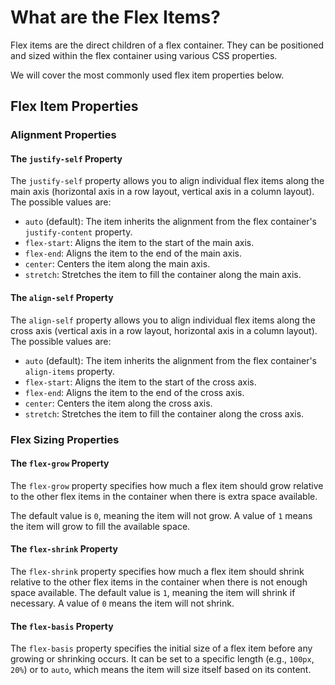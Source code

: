 # What are the Flex Items?
Flex items are the direct children of a flex container. They can be positioned and sized within the flex container using various CSS properties.

We will cover the most commonly used flex item properties below.

## Flex Item Properties

### Alignment Properties
#### The `justify-self` Property
The `justify-self` property allows you to align individual flex items along the main axis (horizontal axis in a row layout, vertical axis in a column layout). The possible values are:

- `auto` (default): The item inherits the alignment from the flex container's `justify-content` property.
- `flex-start`: Aligns the item to the start of the main axis.
- `flex-end`: Aligns the item to the end of the main axis.
- `center`: Centers the item along the main axis.
- `stretch`: Stretches the item to fill the container along the main axis.

#### The `align-self` Property
The `align-self` property allows you to align individual flex items along the cross axis (vertical axis in a row layout, horizontal axis in a column layout). The possible values are:

- `auto` (default): The item inherits the alignment from the flex container's `align-items` property.
- `flex-start`: Aligns the item to the start of the cross axis.
- `flex-end`: Aligns the item to the end of the cross axis.
- `center`: Centers the item along the cross axis.
- `stretch`: Stretches the item to fill the container along the cross axis.

### Flex Sizing Properties
#### The `flex-grow` Property
The `flex-grow` property specifies how much a flex item should grow relative to the other flex items in the container when there is extra space available. 

The default value is `0`, meaning the item will not grow. 
A value of `1` means the item will grow to fill the available space.

#### The `flex-shrink` Property
The `flex-shrink` property specifies how much a flex item should shrink relative to the other flex items in the container when there is not enough space available.
The default value is `1`, meaning the item will shrink if necessary.
A value of `0` means the item will not shrink.

#### The `flex-basis` Property
The `flex-basis` property specifies the initial size of a flex item before any growing or shrinking occurs. 
It can be set to a specific length (e.g., `100px`, `20%`) or to `auto`, which means the item will size itself based on its content.

 


